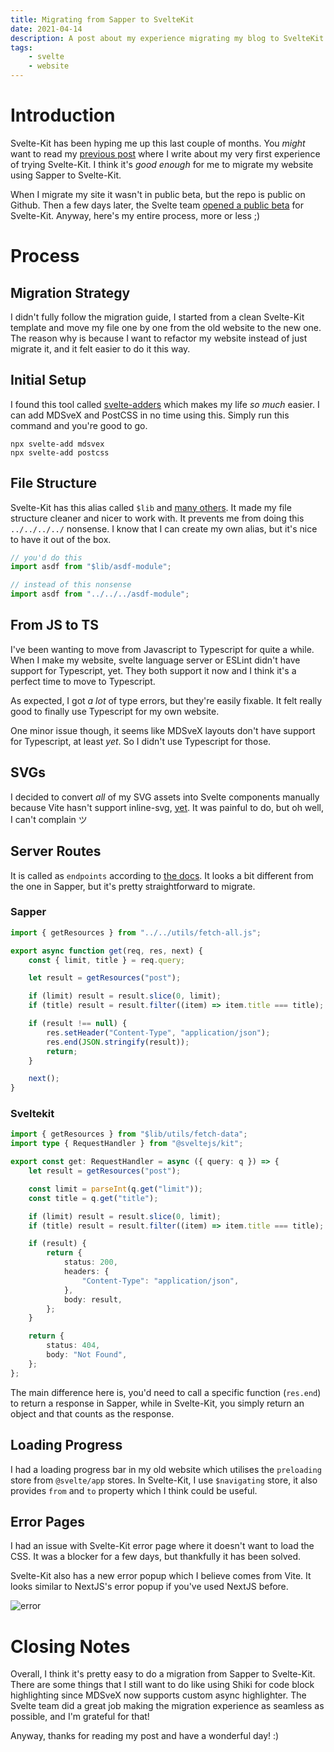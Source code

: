 ```yaml
---
title: Migrating from Sapper to SvelteKit
date: 2021-04-14
description: A post about my experience migrating my blog to SvelteKit.
tags:
    - svelte
    - website
---
```


[pre-link]: /posts/trying-out-sveltekit#introduction
[beta-link]: https://svelte.dev/blog/sveltekit-beta
[adder-link]: https://github.com/svelte-add/svelte-adders
[abbr-link]: https://kit.svelte.dev/docs#modules
[err-img-link]: /assets/posts/from-sapper-to-kit/error.png
[svg-link]: https://github.com/vitejs/vite/issues/1204
[endpoint-link]: https://kit.svelte.dev/docs#routing-endpoints

# Introduction

Svelte-Kit has been hyping me up this last couple of months. You _might_ want to read my [previous post][pre-link] where I write about my very first experience of trying Svelte-Kit. I think it's _good enough_ for me to migrate my website using Sapper to Svelte-Kit.

When I migrate my site it wasn't in public beta, but the repo is public on Github. Then a few days later, the Svelte team [opened a public beta][beta-link] for Svelte-Kit. Anyway, here's my entire process, more or less ;)

# Process

## Migration Strategy

I didn't fully follow the migration guide, I started from a clean Svelte-Kit template and move my file one by one from the old website to the new one. The reason why is because I want to refactor my website instead of just migrate it, and it felt easier to do it this way.

## Initial Setup

I found this tool called [svelte-adders][adder-link] which makes my life _so much_ easier. I can add MDSveX and PostCSS in no time using this. Simply run this command and you're good to go.

```
npx svelte-add mdsvex
npx svelte-add postcss
```

## File Structure

Svelte-Kit has this alias called `$lib` and [many others][abbr-link]. It made my file structure cleaner and nicer to work with. It prevents me from doing this `../../../../` nonsense. I know that I can create my own alias, but it's nice to have it out of the box.

```javascript
// you'd do this
import asdf from "$lib/asdf-module";

// instead of this nonsense
import asdf from "../../../asdf-module";
```

## From JS to TS

I've been wanting to move from Javascript to Typescript for quite a while. When I make my website, svelte language server or ESLint didn't have support for Typescript, yet. They both support it now and I think it's a perfect time to move to Typescript.

As expected, I got _a lot_ of type errors, but they're easily fixable. It felt really good to finally use Typescript for my own website.

One minor issue though, it seems like MDSveX layouts don't have support for Typescript, at least _yet_. So I didn't use Typescript for those.

## SVGs

I decided to convert _all_ of my SVG assets into Svelte components manually because Vite hasn't support inline-svg, [yet][svg-link]. It was painful to do, but oh well, I can't complain ツ

## Server Routes

It is called as `endpoints` according to [the docs][endpoint-link]. It looks a bit different from the one in Sapper, but it's pretty straightforward to migrate.

### Sapper

```javascript
import { getResources } from "../../utils/fetch-all.js";

export async function get(req, res, next) {
	const { limit, title } = req.query;

	let result = getResources("post");

	if (limit) result = result.slice(0, limit);
	if (title) result = result.filter((item) => item.title === title);

	if (result !== null) {
		res.setHeader("Content-Type", "application/json");
		res.end(JSON.stringify(result));
		return;
	}

	next();
}
```

### Sveltekit

```typescript
import { getResources } from "$lib/utils/fetch-data";
import type { RequestHandler } from "@sveltejs/kit";

export const get: RequestHandler = async ({ query: q }) => {
	let result = getResources("post");

	const limit = parseInt(q.get("limit"));
	const title = q.get("title");

	if (limit) result = result.slice(0, limit);
	if (title) result = result.filter((item) => item.title === title);

	if (result) {
		return {
			status: 200,
			headers: {
				"Content-Type": "application/json",
			},
			body: result,
		};
	}

	return {
		status: 404,
		body: "Not Found",
	};
};
```

The main difference here is, you'd need to call a specific function (`res.end`) to return a response in Sapper, while in Svelte-Kit, you simply return an object and that counts as the response.

## Loading Progress

I had a loading progress bar in my old website which utilises the `preloading` store from `@svelte/app` stores. In Svelte-Kit, I use `$navigating` store, it also provides `from` and `to` property which I think could be useful.

## Error Pages

I had an issue with Svelte-Kit error page where it doesn't want to load the CSS. It was a blocker for a few days, but thankfully it has been solved.

Svelte-Kit also has a new error popup which I believe comes from Vite. It looks similar to NextJS's error popup if you've used NextJS before.

![error][err-img-link]

# Closing Notes

Overall, I think it's pretty easy to do a migration from Sapper to Svelte-Kit. There are some things that I still want to do like using Shiki for code block highlighting since MDSveX now supports custom async highlighter. The Svelte team did a great job making the migration experience as seamless as possible, and I'm grateful for that!

Anyway, thanks for reading my post and have a wonderful day! :)
